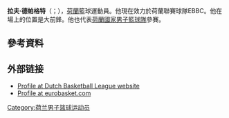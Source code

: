 {{disputed|time=2015-07-28T07:43:33+00:00}}
{{no footnotes|time=2015-07-28T07:43:33+00:00}}
'''拉夫·德帕格特'''（{{lang-nl|'''Ralf de Pagter'''}}；{{bd|1989年|7月22日}}），[[荷蘭|荷蘭]]籃球運動員。他現在效力於荷蘭聯賽球隊EBBC。他在場上的位置是大前鋒。他也代表[[荷蘭國家男子籃球隊|荷蘭國家男子籃球隊]]參賽。

== 參考資料 == 
{{reflist}}

== 外部链接 ==
* [https://web.archive.org/web/20150923192225/http://www.basketballleague.nl/speler/11 Profile at Dutch Basketball League website]
* [http://basketball.eurobasket.com/player/Ralf_de_Pagter/Eiffel_Towers_Den_Bosch/109582 Profile at [[eurobasket.com|eurobasket.com]] ] {{Wayback|url=http://basketball.eurobasket.com/player/Ralf_de_Pagter/Eiffel_Towers_Den_Bosch/109582 |date=20191205200427 }}

{{Authority control}}
{{DEFAULTSORT:de Pagter, Ralf}}
[[Category:荷兰男子篮球运动员|Category:荷兰男子篮球运动员]]